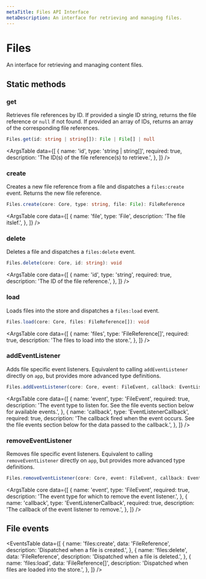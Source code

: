 ```yaml
---
metaTitle: Files API Interface
metaDescription: An interface for retrieving and managing files.
---
```


# Files

<Description>
  An interface for retrieving and managing content files.
</Description>

## Static methods

### get

Retrieves file references by ID. If provided a single ID string, returns the file reference or `null` if not found. If provided an array of IDs, returns an array of the corresponding file references.

```ts
Files.get(id: string | string[]): File | File[] | null
```

<ArgsTable
  data={[
    {
      name: 'id',
      type: 'string | string[]',
      required: true,
      description: 'The ID(s) of the file reference(s) to retrieve.',
    },
  ]}
/>

### create

Creates a new file reference from a file and dispatches a `files:create` event. Returns the new file reference.

```ts
Files.create(core: Core, type: string, file: File): FileReference
```

<ArgsTable
  core
  data={[
    {
      name: 'file',
      type: 'File',
      description: 'The file itslef.',
    },
  ]}
/>

### delete

Deletes a file and dispatches a `files:delete` event.

```ts
Files.delete(core: Core, id: string): void
```

<ArgsTable
  core
  data={[
    {
      name: 'id',
      type: 'string',
      required: true,
      description: 'The ID of the file reference.',
    },
  ]}
/>

### load

Loads files into the store and dispatches a `files:load` event.

```ts
Files.load(core: Core, files: FileReference[]): void
```

<ArgsTable
  core
  data={[
    {
      name: 'files',
      type: 'FileReference[]',
      required: true,
      description: 'The files to load into the store.',
    },
  ]}
/>

### addEventListener

Adds file specific event listeners. Equivalent to calling `addEventListener` directly on `app`, but provides more advanced type definitions.

```ts
Files.addEventListener(core: Core, event: FileEvent, callback: EventListenerCallback): void
```

<ArgsTable
  core
  data={[
    {
      name: 'event',
      type: 'FileEvent',
      required: true,
      description:
        'The event type to listen for. See the file events section below for available events.',
    },
    {
      name: 'callback',
      type: 'EventListenerCallback',
      required: true,
      description:
        'The callback fired when the event occurs. See the file events section below for the data passed to the callback.',
    },
  ]}
/>

### removeEventListener

Removes file specific event listeners. Equivalent to calling `removeEventListener` directly on `app`, but provides more advanced type definitions.

```ts
Files.removeEventListener(core: Core, event: FileEvent, callback: EventListenerCallback): void
```

<ArgsTable
  core
  data={[
    {
      name: 'event',
      type: 'FileEvent',
      required: true,
      description:
        'The event type for which to remove the event listener.',
    },
    {
      name: 'callback',
      type: 'EventListenerCallback',
      required: true,
      description: 'The callback of the event listener to remove.',
    },
  ]}
/>

## File events

<EventsTable
  data={[
    {
      name: 'files:create',
      data: 'FileReference',
      description: 'Dispatched when a file is created.',
    },
    {
      name: 'files:delete',
      data: 'FileReference',
      description: 'Dispatched when a file is deleted.',
    },
    {
      name: 'files:load',
      data: 'FileReference[]',
      description: 'Dispatched when files are loaded into the store.',
    },
  ]}
/>
